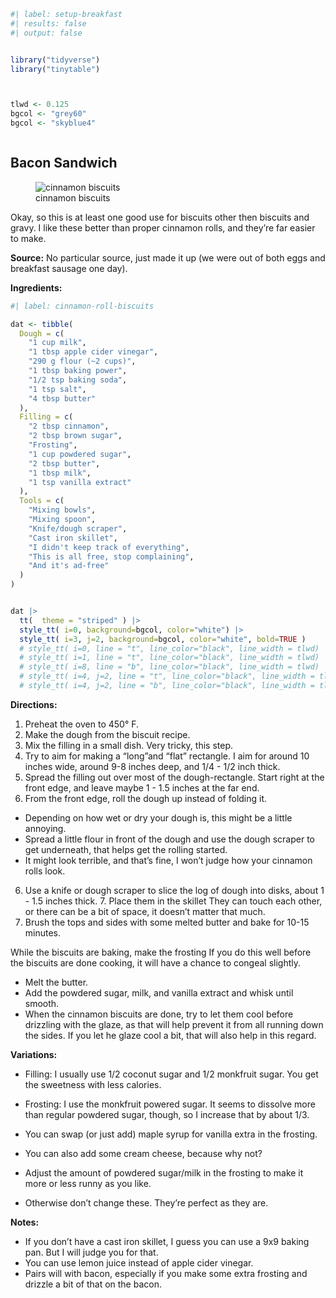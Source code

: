 

```r
#| label: setup-breakfast
#| results: false
#| output: false


library("tidyverse")
library("tinytable")



tlwd <- 0.125
bgcol <- "grey60"
bgcol <- "skyblue4"



```



## Bacon Sandwich

![cinnamon biscuits](../../_images/cinnamon_biscuits.jpg)


Okay, so this is at least one good use for biscuits other then biscuits and gravy. I like these better than proper cinnamon rolls, and they're far easier to make.


**Source:** No particular source, just made it up (we were out of both eggs and breakfast sausage one day).


**Ingredients:**


```r
#| label: cinnamon-roll-biscuits

dat <- tibble(
  Dough = c(
    "1 cup milk",
    "1 tbsp apple cider vinegar",
    "290 g flour (~2 cups)",
    "1 tbsp baking power",
    "1/2 tsp baking soda",
    "1 tsp salt",
    "4 tbsp butter"
  ),
  Filling = c(
    "2 tbsp cinnamon",
    "2 tbsp brown sugar",
    "Frosting",
    "1 cup powdered sugar",
    "2 tbsp butter",
    "1 tbsp milk",
    "1 tsp vanilla extract"
  ),
  Tools = c(
    "Mixing bowls",
    "Mixing spoon",
    "Knife/dough scraper",
    "Cast iron skillet",
    "I didn't keep track of everything",
    "This is all free, stop complaining",
    "And it's ad-free"
  )
)


dat |> 
  tt(  theme = "striped" ) |> 
  style_tt( i=0, background=bgcol, color="white") |> 
  style_tt( i=3, j=2, background=bgcol, color="white", bold=TRUE )
  # style_tt( i=0, line = "t", line_color="black", line_width = tlwd) |> 
  # style_tt( i=1, line = "t", line_color="black", line_width = tlwd) |> 
  # style_tt( i=8, line = "b", line_color="black", line_width = tlwd) |> 
  # style_tt( i=4, j=2, line = "t", line_color="black", line_width = tlwd )  |> 
  # style_tt( i=4, j=2, line = "b", line_color="black", line_width = tlwd )  |> 


```



**Directions:**

1. Preheat the oven to 450° F.
2. Make the dough from the biscuit recipe.
3. Mix the filling in a small dish. Very tricky, this step.
4. Try to aim for making a “long”and "flat" rectangle. I aim for around 10 inches wide, around 9-8 inches deep, and 1/4 - 1/2 inch thick.
5. Spread the filling out over most of the dough-rectangle. Start right at the front edge, and leave maybe 1 - 1.5 inches at the far end.
6. From the front edge, roll the dough up instead of folding it.
  - Depending on how wet or dry your dough is, this might be a little annoying.
  - Spread a little flour in front of the dough and use the dough scraper to get underneath, that helps get the rolling started.
  - It might look terrible, and that’s fine, I won’t judge how your cinnamon rolls look.
6. Use a knife or dough scraper to slice the log of dough into disks, about 1 - 1.5 inches thick. 7. Place them in the skillet They can touch each other, or there can be a bit of space, it doesn’t matter that much.
8. Brush the tops and sides with some melted butter and bake for 10-15 minutes.


While the biscuits are baking, make the frosting If you do this well before the biscuits are done cooking, it will have a chance to congeal slightly.

- Melt the butter.
- Add the powdered sugar, milk, and vanilla extract and whisk until smooth.
- When the cinnamon biscuits are done, try to let them cool before drizzling with the glaze, as that will help prevent it from all running down the sides. If you let he glaze cool a bit, that will also help in this regard.



**Variations:**

- Filling: I usually use 1/2 coconut sugar and 1/2 monkfruit sugar. You get the sweetness with less calories.
- Frosting: I use the monkfruit powered sugar. It seems to dissolve more than regular powdered sugar, though, so I increase that by about 1/3.

- You can swap (or just add) maple syrup for vanilla extra in the frosting.
- You can also add some cream cheese, because why not?
- Adjust the amount of powdered sugar/milk in the frosting to make it more or less runny as you like.
- Otherwise don't change these. They're perfect as they are.



**Notes:**

- If you don't have a cast iron skillet, I guess you can use a 9x9 baking pan. But I will judge you for that.
- You can use lemon juice instead of apple cider vinegar.
- Pairs will with bacon, especially if you make some extra frosting and drizzle a bit of that on the bacon.










